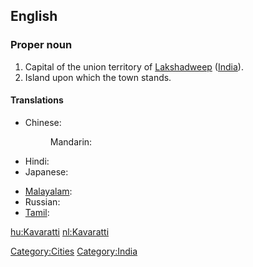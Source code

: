 ==English==
{{wikipedia}}

===Proper noun===
{{en-proper noun}}

# Capital of the union territory of [[Lakshadweep]] ([[India]]).
# Island upon which the town stands.

====Translations====
{{trans-top|capital of Lakshadweep, India}}
* Chinese:
*: Mandarin: {{t|cmn|卡瓦拉蒂|tr=Kǎwǎlādì|sc=Hani}}
* Hindi: {{t|hi|कवरत्ती|tr=kavarattī|xs=Hindi}}
* Japanese: {{t|ja|カバラティ|tr=Kabarati}}
{{trans-mid}}
* [[Malayalam]]: {{t|ml|കവരത്തി|sc=Mlym|xs=Malayalam}}
* Russian: {{t|ru|Каваратти|m|tr=Kavarátti}}
* [[Tamil]]: {{t|ta|கவரத்தி|xs=Tamil}}
{{trans-bottom}}

[[Category:Cities]]
[[Category:India]]

[[hu:Kavaratti]]
[[nl:Kavaratti]]